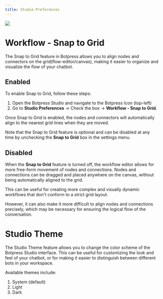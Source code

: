 ```yaml
---
title: Studio Preferences
---
```


<img src="./assets/studio-preferences.png" />

# Workflow - Snap to Grid

The Snap to Grid feature in Botpress allows you to align nodes and connectors on the grid(flow-editor/canvas), making it easier to organize and visualize the flow of your chatbot.

## Enabled

To enable Snap to Grid, follow these steps:

1. Open the Botpress Studio and navigate to the Botpress Icon (top-left)
2. Go to **Studio Preferences** -> Check the box -> **Workflow - Snap to Grid**.

Once Snap to Grid is enabled, the nodes and connectors will automatically align to the nearest grid lines when they are moved.

Note that the Snap to Grid feature is optional and can be disabled at any time by unchecking the **Snap to Grid** box in the settings menu.

## Disabled

When the **Snap to Grid** feature is turned off, the workflow editor allows for more free-form movement of nodes and connections. Nodes and connections can be dragged and placed anywhere on the canvas, without being automatically aligned to the grid.

This can be useful for creating more complex and visually dynamic workflows that don't conform to a strict grid layout.

However, it can also make it more difficult to align nodes and connections precisely, which may be necessary for ensuring the logical flow of the conversation.

# Studio Theme

The Studio Theme feature allows you to change the color scheme of the Botpress Studio interface. This can be useful for customizing the look and feel of your chatbot, or for making it easier to distinguish between different bots in your workspace.

Available themes include:

1. System (default)
2. Light
3. Dark
